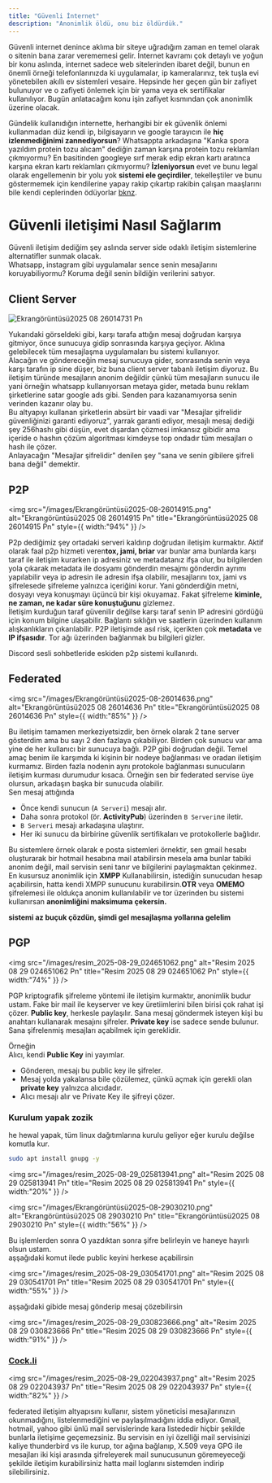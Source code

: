 ```yaml
---
title: "Güvenli İnternet"
description: "Anonimlik öldü, onu biz öldürdük."
---
```


Güvenli internet denince aklıma bir siteye uğradığım zaman en temel olarak o sitenin bana zarar verememesi gelir. İnternet kavramı çok detaylı ve yoğun bir konu aslında, internet sadece web sitelerinden ibaret değil, bunun en önemli örneği telefonlarınızda ki uygulamalar, ip kameralarınız, tek tuşla evi yönetebilen akıllı ev sistemleri vesaire. Hepsinde her geçen gün bir zafiyet bulunuyor ve o zafiyeti önlemek için bir yama veya ek sertifikalar kullanılıyor. Bugün anlatacağım konu işin zafiyet kısmından çok anonimlik üzerine olacak.

Gündelik kullanıdığın internette, herhangibi bir ek güvenlik önlemi kullanmadan düz kendi ip, bilgisayarın ve google tarayıcın ile **hiç izlenmediğinimi zannediyorsun**? Whatsappta arkadaşına "Kanka spora yazıldım protein tozu alıcam" dediğin zaman karşına protein tozu reklamları çıkmıyormu? En basitinden googleye sırf merak edip ekran kartı aratınca karşına ekran kartı reklamları çıkmıyormu? **İzleniyorsun** evet ve bunu legal olarak engellemenin bir yolu yok **sistemi ele geçirdiler**, tekelleştiler ve bunu göstermemek için kendilerine yapay rakip çıkartıp rakibin çalışan maaşlarını bile kendi ceplerinden ödüyorlar [bknz](https://blog.ssuiteoffice.com/articles/general/did-usaid-turn-firefox-into-a-surveillance-machine.htm)<Tooltip tip="">.</Tooltip>

# Güvenli iletişimi Nasıl Sağlarım

Güvenli iletişim dediğim şey aslında server side odaklı iletişim sistemlerine alternatifler sunmak olacak.\
Whatsapp, instagram gibi uygulamalar sence senin mesajlarını koruyabiliyormu? Koruma değil senin bildiğin verilerini satıyor.

## Client Server

![Ekrangörüntüsü2025 08 26014731 Pn](/images/Ekrangörüntüsü2025-08-26014731.png)

Yukarıdaki görseldeki gibi, karşı tarafa attığın mesaj doğrudan karşıya gitmiyor, önce sunucuya gidip sonrasında karşıya geçiyor. Aklına gelebilecek tüm mesajlaşma uygulamaları bu sistemi kullanıyor. \
Alacağın ve göndereceğin mesaj sunucuya gider, sonrasında senin veya karşı tarafın ip sine düşer, biz buna client server tabanlı iletişim diyoruz. Bu iletişim türünde mesajların anonim değildir çünkü tüm mesajların sunucu ile yani örneğin whatsapp kullanıyorsan metaya gider, metada bunu reklam şirketlerine satar google ads gibi. Senden para kazanamıyorsa senin verinden kazanır olay bu.\
Bu altyapıyı kullanan şirketlerin absürt bir vaadi var "Mesajlar şifrelidir güvenliğinizi garanti ediyoruz", yarrak garanti ediyor, mesajlı mesaj dediği şey 256hashı gibi düşün, evet dışardan çözmesi imkansız gibidir ama içeride o hashın çözüm algoritması kimdeyse top ondadır tüm mesajları o hash ile çözer.\
Anlayacağın "Mesajlar şifrelidir" denilen şey "sana ve senin gibilere şifreli bana değil" demektir.

## P2P

<img
  src="/images/Ekrangörüntüsü2025-08-26014915.png"
  alt="Ekrangörüntüsü2025 08 26014915 Pn"
  title="Ekrangörüntüsü2025 08 26014915 Pn"
  style={{ width:"94%" }}
/>

P2p dediğimiz şey ortadaki serveri kaldırıp doğrudan iletişim kurmaktır. Aktif olarak faal p2p hizmeti veren**tox, jami, briar**  var bunlar ama bunlarda karşı taraf ile iletişim kurarken ip adresiniz ve metadatanız ifşa olur, bu bilgilerden yola çıkarak metadata ile dosyamı gönderdin mesajmı gönderdin ayrımı yapılabilir veya ip adresin ile adresin ifşa olabilir, mesajlarını tox, jami vs şifrelesede şifreleme yalnızca içeriğini korur. Yani gönderdiğin metni, dosyayı veya konuşmayı üçüncü bir kişi okuyamaz. Fakat şifreleme **kiminle, ne zaman, ne kadar süre konuştuğunu** gizlemez.\
İletişim kurduğun taraf güvenilir değilse karşı taraf senin IP adresini gördüğü için konum bilgine ulaşabilir. Bağlantı sıklığın ve saatlerin üzerinden kullanım alışkanlıkların çıkarılabilir. P2P iletişimde asıl risk, içerikten çok **metadata** ve **IP ifşasıdır**. Tor ağı üzerinden bağlanmak bu bilgileri gizler.

<Info>
  Discord sesli sohbetleride eskiden p2p sistemi kullanırdı.
</Info>

## Federated

<img
  src="/images/Ekrangörüntüsü2025-08-26014636.png"
  alt="Ekrangörüntüsü2025 08 26014636 Pn"
  title="Ekrangörüntüsü2025 08 26014636 Pn"
  style={{ width:"85%" }}
/>

Bu iletişim tamamen merkeziyetsizdir, ben örnek olarak 2 tane server gösterdim ama bu sayı 2 den fazlaya çıkabiliyor. Birden çok sunucu var ama yine de her kullanıcı bir sunucuya bağlı. P2P gibi doğrudan değil. Temel amaç benim ile karşımda ki kişinin bir nodeye bağlanması ve oradan iletişim kurmamız. Birden fazla nodenin aynı protokole bağlanması sunucuların iletişim kurması durumudur kısaca. Örneğin sen bir federated servise üye olursun, arkadaşın başka bir sunucuda olabilir.\
Sen mesaj attığında

- Önce kendi sunucun (`A Serveri`) mesajı alır.
- Daha sonra protokol (ör. **ActivityPub**) üzerinden `B Serveri`ne iletir.
- `B Serveri` mesajı arkadaşına ulaştırır.
- Her iki sunucu da birbirine güvenlik sertifikaları ve protokollerle bağlıdır.

Bu sistemlere örnek olarak e posta sistemleri örnektir, sen gmail hesabı oluşturarak bir hotmail hesabına mail atabilirsin mesela ama bunlar tabiki anonim değil, mail servisin seni tanır ve bilgilerini paylaşmaktan çekinmez.\
En kusursuz anonimlik için **XMPP** Kullanabilirsin, istediğin sunucudan hesap açabilirsin, hatta kendi XMPP sunucunu kurabilirsin.**OTR**  veya **OMEMO** şifrelemesi ile oldukça anonim kullanılabilir ve tor üzerinden bu sistemi kullanırsan **anonimliğini maksimuma çekersin.**

**sistemi az buçuk çözdün, şimdi gel mesajlaşma yollarına gelelim**

## PGP

<img
  src="/images/resim_2025-08-29_024651062.png"
  alt="Resim 2025 08 29 024651062 Pn"
  title="Resim 2025 08 29 024651062 Pn"
  style={{ width:"74%" }}
/>

PGP kriptografik şifreleme yöntemi ile iletişim kurmaktır, anonimlik budur ustam. Fake bir mail ile keyserver ve key üretiimlerini bilen birisi çok rahat işi çözer. **Public key**, herkesle paylaşılır. Sana mesaj göndermek isteyen kişi bu anahtarı kullanarak mesajını şifreler. **Private key** ise sadece sende bulunur. Sana şifrelenmiş mesajları açabilmek için gereklidir.

Örneğin\
Alıcı, kendi **Public Key** ini yayımlar.

- Gönderen, mesajı bu public key ile şifreler.
- Mesaj yolda yakalansa bile çözülemez, çünkü açmak için gerekli olan **private key** yalnızca alıcıdadır.
- Alıcı mesajı alır ve Private Key ile şifreyi çözer.

### Kurulum yapak zozik

he hewal yapak, tüm linux dağıtımlarına kurulu geliyor eğer kurulu değilse komutla kur.

```bash
sudo apt install gnupg -y
```

<img
  src="/images/resim_2025-08-29_025813941.png"
  alt="Resim 2025 08 29 025813941 Pn"
  title="Resim 2025 08 29 025813941 Pn"
  style={{ width:"20%" }}
/>

<img
  src="/images/Ekrangörüntüsü2025-08-29030210.png"
  alt="Ekrangörüntüsü2025 08 29030210 Pn"
  title="Ekrangörüntüsü2025 08 29030210 Pn"
  style={{ width:"56%" }}
/>

Bu işlemlerden sonra O yazdıktan sonra şifre belirleyin ve haneye hayırlı olsun ustam.\
aşşağıdaki komut ilede public keyini herkese açabilirsin 

<img
  src="/images/resim_2025-08-29_030541701.png"
  alt="Resim 2025 08 29 030541701 Pn"
  title="Resim 2025 08 29 030541701 Pn"
  style={{ width:"55%" }}
/>

aşşağıdaki gibide mesaj gönderip mesaj çözebilirsin

<img
  src="/images/resim_2025-08-29_030823666.png"
  alt="Resim 2025 08 29 030823666 Pn"
  title="Resim 2025 08 29 030823666 Pn"
  style={{ width:"91%" }}
/>

### [Cock.li](http://Cock.li)

<img
  src="/images/resim_2025-08-29_022043937.png"
  alt="Resim 2025 08 29 022043937 Pn"
  title="Resim 2025 08 29 022043937 Pn"
  style={{ width:"82%" }}
/>

federated iletişim altyapısını kullanır, sistem yöneticisi mesajlarınızın okunmadığını, listelenmediğini ve paylaşılmadığını iddia ediyor. Gmail, hotmail, yahoo gibi ünlü mail servislerinde kara listededir hiçbir şekilde bunlarla iletişime geçemezsiniz. Bu servisin en iyi özelliği mail servisinizi kaliye thunderbird vs ile kurup, tor ağına bağlanıp, X.509 veya GPG ile mesajları iki kişi arasında şifreleyerek mail sunucusunun göremeyeceği şekilde iletişim kurabilirsiniz hatta mail loglarını sistemden indirip silebilirsiniz.